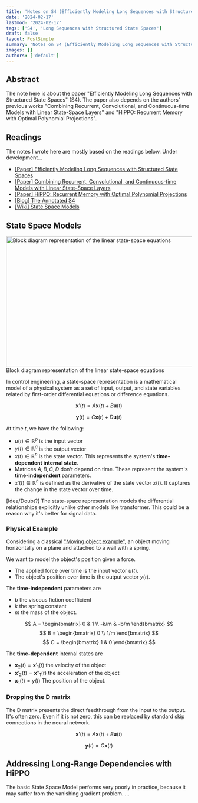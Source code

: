 ```yaml
---
title: 'Notes on S4 (Efficiently Modeling Long Sequences with Structured State Spaces)'
date: '2024-02-17'
lastmod: '2024-02-17'
tags: ['S4', 'Long Sequences with Structured State Spaces']
draft: false
layout: PostSimple
summary: 'Notes on S4 (Efficiently Modeling Long Sequences with Structured State Spaces)'
images: []
authors: ['default']
---
```


## Abstract

The note here is about the paper "Efficiently Modeling Long Sequences with Structured State Spaces" (S4).
The paper also depends on the authors' previous works "Combining Recurrent, Convolutional, and Continuous-time Models with Linear State-Space Layers" and "HiPPO: Recurrent Memory with Optimal Polynomial Projections".

<TOCInline toc={props.toc} asDisclosure />

## Readings

The notes I wrote here are mostly based on the readings below.
Under development...

- [\[Paper\] Efficiently Modeling Long Sequences with Structured State Spaces](https://arxiv.org/pdf/2111.00396.pdf)
- [\[Paper\] Combining Recurrent, Convolutional, and Continuous-time Models with Linear State-Space Layers](https://arxiv.org/pdf/2110.13985.pdf)
- [\[Paper\] HiPPO: Recurrent Memory with Optimal Polynomial Projections](https://arxiv.org/pdf/2008.07669.pdf)
- [\[Blog\] The Annotated S4](https://srush.github.io/annotated-s4/)
- [\[Wiki\] State Space Models](https://en.wikipedia.org/wiki/State-space_representation)

## State Space Models

<div className="text-center">
  <Image
    alt="Block diagram representation of the linear state-space equations"
    src="/static/images/s4-module/state-space-blocks-wiki.png"
    width="944"
    height="354"
  />
  <div>Block diagram representation of the linear state-space equations</div>
</div>

In control engineering, a state-space representation is a mathematical model of a physical system as a set of input, output, and state variables related by first-order differential equations or difference equations.

$$ \mathbf{x}'(t) = A \mathbf{x}(t) + B \mathbf{u}(t) $$

$$ \mathbf{y}(t) = C \mathbf{x}(t) + D \mathbf{u}(t) $$

At time $t$, we have the following:

- $u(t) \in \mathbb{R}^p$ is the input vector
- $y(t) \in \mathbb{R}^q$ is the output vector
- $x(t) \in \mathbb{R}^n$ is the state vector. This represents the system's **time-dependent internal state**.
- Matrices $A, B, C, D$ don't depend on time. These represent the system's **time-independent** parameters.
- $x'(t) \in \mathbb{R}^n$ is defined as the derivative of the state vector $x(t)$. It captures the change in the state vector over time.

[Idea/Doubt?] The state-space representation models the differential relationships explicitly unlike other models like transformer.
This could be a reason why it's better for signal data.

### Physical Example

Considering a classical ["Moving object example"](https://en.wikipedia.org/wiki/State-space_representation#Moving_object_example), an object moving horizontally on a plane and attached to a wall with a spring.

We want to model the object's position given a force.

- The applied force over time is the input vector $u(t)$.
- The object's position over time is the output vector $y(t)$.

The **time-independent** parameters are

- $b$ the viscous fiction coefficient
- $k$ the spring constant
- $m$ the mass of the object.

$$ A = \begin{bmatrix} 0 & 1 \\ -k/m & -b/m \end{bmatrix} $$
$$ B = \begin{bmatrix} 0 \\ 1/m \end{bmatrix} $$
$$ C = \begin{bmatrix} 1 & 0 \end{bmatrix} $$

The **time-dependent** internal states are

- $\mathbf{x}_2(t) = \mathbf{x}'_1(t)$ the velocity of the object
- $\mathbf{x}'_2(t) = \mathbf{x}''_1(t)$ the acceleration of the object
- $\mathbf{x}_1(t) = y(t)$ The position of the object.

### Dropping the D matrix

The D matrix presents the direct feedthrough from the input to the output. It's often zero.
Even if it is not zero, this can be replaced by standard skip connections in the neural network.

$$ \mathbf{x}'(t) = A \mathbf{x}(t) + B \mathbf{u}(t) $$

$$ \mathbf{y}(t) = C \mathbf{x}(t) $$

## Addressing Long-Range Dependencies with HiPPO

The basic State Space Model performs very poorly in practice, because it may suffer from the vanishing gradient problem.
...
